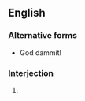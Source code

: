 ==English==

===Alternative forms===
* God dammit!

===Interjection===
{{en-interj|head=god dammit!}}

# {{alternative form of|goddamn|lang=en}}